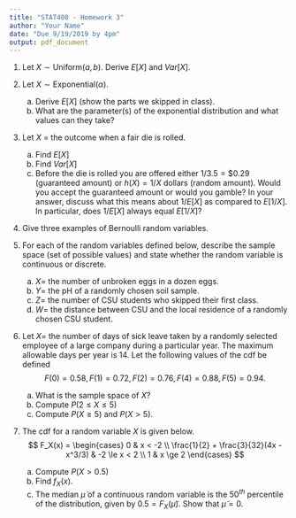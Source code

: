 ```yaml
---
title: "STAT400 - Homework 3"
author: "Your Name"
date: "Due 9/19/2019 by 4pm"
output: pdf_document
---
```


1. Let $X \sim \text{Uniform}(a, b)$. Derive $E[X]$ and $Var[X]$.

2. Let $X \sim \text{Exponential}(\alpha)$.
    a. Derive $E[X]$ (show the parts we skipped in class).
    b. What are the parameter(s) of the exponential distribution and what values can they take?
  
3. Let $X$ = the outcome when a fair die is rolled.
    a. Find $E[X]$
    b. Find $Var[X]$
    c. Before the die is rolled you are offered either $1/3.5 = \$0.29$ (guaranteed amount) or $h(X) = 1/X$ dollars (random amount). Would you accept the guaranteed amount or would you gamble? In your answer, discuss what this means about $1/E[X]$ as compared to $E[1/X]$. In particular, does $1/E[X]$ always equal $E[1/X]$?
    
4. Give three examples of Bernoulli random variables.

5. For each of the random variables defined below, describe the sample space (set of possible values) and state whether the random variable is continuous or discrete.
    a. $X=$ the number of unbroken eggs in a dozen eggs.
    b. $Y=$ the pH of a randomly chosen soil sample.
    c. $Z=$ the number of CSU students who skipped their first class.
    d. $W=$ the distance between CSU and the local residence of a randomly chosen CSU student.
    
6. Let $X=$ the number of days of sick leave taken by a randomly selected employee of a large company during a particular year. The maximum allowable days per year is $14$. Let the following values of the cdf be defined
    $$
    F(0) = 0.58, F(1) = 0.72, F(2) = 0.76, F(4) = 0.88, F(5) = 0.94.
    $$
    a. What is the sample space of $X$?
    b. Compute $P(2 \le X \le 5)$
    c. Compute $P(X \ge 5)$ and $P(X > 5)$.

7. The cdf for a random variable $X$ is given below.
    $$
    F_X(x) = \begin{cases}
    0 & x < -2 \\
    \frac{1}{2} + \frac{3}{32}(4x - x^3/3) & -2 \le x < 2 \\
    1 & x \ge 2
    \end{cases}
    $$
    a. Compute $P(X > 0.5)$
    b. Find $f_X(x)$.
    c. The median $\tilde{\mu}$ of a continuous random variable is the $50^{th}$ percentile of the distribution, given by $0.5 = F_X(\tilde{\mu})$. Show that $\tilde{\mu} = 0$.
    


